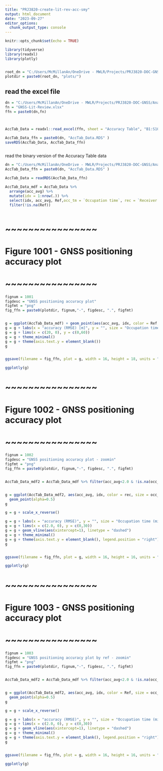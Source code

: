 ```yaml
---
title: "PRJ3820-create-lit-rev-acc-smy"
output: html_document
date: "2023-09-27"
editor_options: 
  chunk_output_type: console
---
```


```r
knitr::opts_chunk$set(echo = TRUE)
```


```r

library(tidyverse)
library(readxl)
library(plotly)


root_dn = "C:/Users/McMillanAn/OneDrive - MWLR/Projects/PRJ3820-DOC-GNSS/"
plotdir = paste0(root_dn, "plots/")

```

## read the excel file



```r


dn = "C:/Users/McMillanAn/OneDrive - MWLR/Projects/PRJ3820-DOC-GNSS/Analysis/"
fn = "GNSS-Lit-Review.xlsx"
ffn = paste0(dn,fn)



AccTab_Data = readxl::read_excel(ffn, sheet = "Accuracy Table", "B1:S100")

AccTab_Data_ffn = paste0(dn, "AccTab_Data.RDS" )
saveRDS(AccTab_Data, AccTab_Data_ffn)



```


read the binary version of the Accuracy Table data

```r

dn = "C:/Users/McMillanAn/OneDrive - MWLR/Projects/PRJ3820-DOC-GNSS/Analysis/"
AccTab_Data_ffn = paste0(dn, "AccTab_Data.RDS" )

AccTab_Data = readRDS(AccTab_Data_ffn)

AccTab_Data_mdf = AccTab_Data %>% 
  arrange(acc_avg) %>% 
  mutate(idx = 1:nrow(.)) %>% 
  select(idx, acc_avg, Ref,occ_tm = `Occupation time`, rec = `Receiver Make/Model` ) %>% 
  filter(!is.na(Ref))
  


```




# ~~~~~~~~~~~~~~~~ #
# Figure 1001 - GNSS positioning accuracy plot
# ~~~~~~~~~~~~~~~~ #

```r

fignum = 1001
figdesc = "GNSS positioning accuracy plot"
figfmt = "png"
fig_ffn = paste0(plotdir, fignum,"-", figdesc, ".", figfmt)


g = ggplot(AccTab_Data_mdf) + geom_point(aes(acc_avg, idx, color = Ref, size = occ_tm), alpha=0.5) + scale_x_reverse()
g = g + labs(x = "accuracy (RMSE) [m]", y = "", size = "Occupation time [min]", color = "Reference")
g = g + lims(x = c(20, 0), y = c(0,60))
g = g + theme_minimal()
g = g + theme(axis.text.y = element_blank())
g


ggsave(filename = fig_ffn, plot = g, width = 16, height = 18, units = "cm", bg = "white")

ggplotly(g)

```





# ~~~~~~~~~~~~~~~~ #
# Figure 1002 - GNSS positioning accuracy plot
# ~~~~~~~~~~~~~~~~ #

```r

fignum = 1002
figdesc = "GNSS positioning accuracy plot - zoomin"
figfmt = "png"
fig_ffn = paste0(plotdir, fignum,"-", figdesc, ".", figfmt)


AccTab_Data_mdf2 = AccTab_Data_mdf %>% filter(acc_avg<2.0 & !is.na(occ_tm))


g = ggplot(AccTab_Data_mdf2, aes(acc_avg, idx, color = rec, size = occ_tm)) + 
  geom_point(alpha=0.5) 
g

g = g + scale_x_reverse()

g = g + labs(x = "accuracy (RMSE)", y = "", size = "Occupation time (min)", color = "Receiver Type")
g = g + lims(x = c(2.0, 0), y = c(0,30))
g = g + geom_vline(aes(xintercept=1), linetype = "dashed")
g = g + theme_minimal()
g = g + theme(axis.text.y = element_blank(), legend.position = "right")
g


ggsave(filename = fig_ffn, plot = g, width = 16, height = 16, units = "cm", bg = "white")

ggplotly(g)

```



# ~~~~~~~~~~~~~~~~ #
# Figure 1003 - GNSS positioning accuracy plot
# ~~~~~~~~~~~~~~~~ #

```r

fignum = 1003
figdesc = "GNSS positioning accuracy plot by ref - zoomin"
figfmt = "png"
fig_ffn = paste0(plotdir, fignum,"-", figdesc, ".", figfmt)


AccTab_Data_mdf2 = AccTab_Data_mdf %>% filter(acc_avg<2.0 & !is.na(occ_tm))


g = ggplot(AccTab_Data_mdf2, aes(acc_avg, idx, color = Ref, size = occ_tm)) + 
  geom_point(alpha=0.5) 
g

g = g + scale_x_reverse()

g = g + labs(x = "accuracy (RMSE)", y = "", size = "Occupation time (min)", color = "Reference")
g = g + lims(x = c(2.0, 0), y = c(0,30))
g = g + geom_vline(aes(xintercept=1), linetype = "dashed")
g = g + theme_minimal()
g = g + theme(axis.text.y = element_blank(), legend.position = "right")
g


ggsave(filename = fig_ffn, plot = g, width = 16, height = 16, units = "cm", bg = "white")

ggplotly(g)

```



